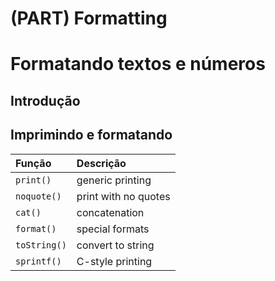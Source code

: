 # (PART) Formatting {-}

# Formatando textos e números

## Introdução




## Imprimindo e formatando



| Função       | Descrição            |
|:-------------|:---------------------|
| `print()`    | generic printing     |
| `noquote()`  | print with no quotes |
| `cat()`      | concatenation        |
| `format()`   | special formats      |
| `toString()` | convert to string    |
| `sprintf()`  | C-style printing     |

